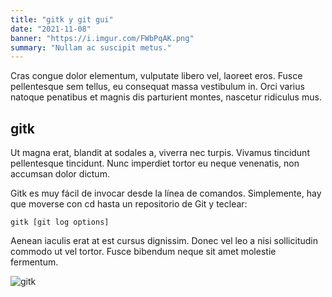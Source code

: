 ```yaml
---
title: "gitk y git gui"
date: "2021-11-08"
banner: "https://i.imgur.com/FWbPqAK.png"
summary: "Nullam ac suscipit metus."
---
```


Cras congue dolor elementum, vulputate libero vel, laoreet eros. Fusce pellentesque sem tellus, eu consequat massa vestibulum in. Orci varius natoque penatibus et magnis dis parturient montes, nascetur ridiculus mus.

## gitk

Ut magna erat, blandit at sodales a, viverra nec turpis. Vivamus tincidunt pellentesque tincidunt. Nunc imperdiet tortor eu neque venenatis, non accumsan dolor dictum.

Gitk es muy fácil de invocar desde la línea de comandos. Simplemente, hay que moverse con cd hasta un repositorio de Git y teclear:

```shell
gitk [git log options]
```

Aenean iaculis erat at est cursus dignissim. Donec vel leo a nisi sollicitudin commodo ut vel tortor. Fusce bibendum neque sit amet molestie fermentum.

![gitk](https://i.imgur.com/PPJGrWv.png)

